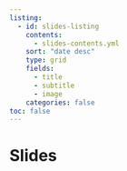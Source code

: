 ```yaml
---
listing:
  - id: slides-listing
    contents: 
      - slides-contents.yml
    sort: "date desc"
    type: grid
    fields: 
      - title
      - subtitle
      - image
    categories: false
toc: false
---
```


# Slides

:::{#slides-listing}
:::

